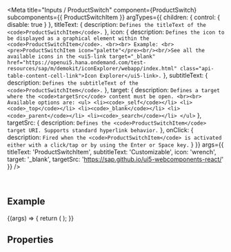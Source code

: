 
<Meta
  title="Inputs / ProductSwitch"
  component={ProductSwitch}
  subcomponents={{ ProductSwitchItem }}
  argTypes={{
    children: { control: { disable: true } },
    titleText: { description: `Defines the titleText of the <code>ProductSwitchItem</code>.` },
    icon: {
      description: `Defines the icon to be displayed as a graphical element within the <code>ProductSwitchItem</code>. <br><br> Example: <br> <pre>ProductSwitchItem icon="palette"</pre><br/><br/>See all the available icons in the <ui5-link target="_blank" href="https://openui5.hana.ondemand.com/test-resources/sap/m/demokit/iconExplorer/webapp/index.html" class="api-table-content-cell-link">Icon Explorer</ui5-link>.`
    },
    subtitleText: { description: `Defines the subtitleText of the <code>ProductSwitchItem</code>.` },
    target: {
      description: `Defines a target where the <code>targetSrc</code> content must be open. <br><br> Available options are: <ul> <li><code>_self</code></li> <li><code>_top</code></li> <li><code>_blank</code></li> <li><code>_parent</code></li> <li><code>_search</code></li> </ul>`
    },
    targetSrc: {
      description: `Defines the <code>ProductSwitchItem</code> target URI. Supports standard hyperlink behavior.`
    },
    onClick: {
      description: `Fired when the <code>ProductSwitchItem</code> is activated either with a click/tap or by using the Enter or Space key.`
    }
  }}
  args={{
    titleText: 'ProductSwitchItem',
    subtitleText: 'Customizable',
    icon: 'wrench',
    target: '_blank',
    targetSrc: 'https://sap.github.io/ui5-webcomponents-react/'
  }}
/>

<DocsHeader />

<br />

## Example

<Canvas>
  <Story name="Default">
    {(args) => {
      return (
        <ProductSwitch>
          <ProductSwitchItem {...args} />
          <ProductSwitchItem titleText="Home" subtitleText="Central Home" icon="home" />
          <ProductSwitchItem
            titleText="Analytical Cloud"
            subtitleText="Analytical Cloud"
            icon="business-objects-experience"
          />
          <ProductSwitchItem titleText="Catalog" subtitleText="Ariba" icon="contacts" />
          <ProductSwitchItem titleText="Travel & Expense" subtitleText="Concur" icon="flight" />
        </ProductSwitch>
      );
    }}
  </Story>
</Canvas>

## Properties

<ArgsTable story="." />
